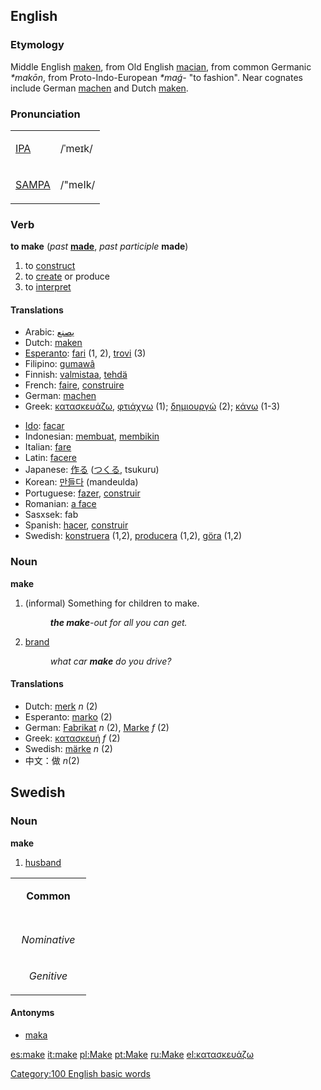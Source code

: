 ==English==
===Etymology===
Middle English [[maken]], from Old English [[macian]], from common Germanic ''*makōn'', from Proto-Indo-European ''*maǵ-'' "to fashion".  Near cognates include German [[machen]] and Dutch [[maken]].

=== Pronunciation ===
{| border=1 cellpadding=5
| [[w:IPA|IPA]] || /ˈmeɪk/
|-
| [[w:SAMPA|SAMPA]] || /"meIk/
|}

=== Verb ===
'''to make''' (''past'' '''[[made]]''', ''past participle'' '''made''')

# to [[construct]]
# to [[create]] or produce
# to [[interpret]]

==== Translations ====
{{Top}}
*Arabic: [[يصنع]]
*Dutch: [[maken]]
*[[Esperanto]]: [[fari]] (1, 2), [[trovi]] (3)
*Filipino: [[gumawâ]]
*Finnish: [[valmistaa]], [[tehdä]]
*French: [[faire]], [[construire]]
*German: [[machen]]
*Greek: [[:el:κατασκευάζω|κατασκευάζω]], [[:el:φτιάχνω|φτιάχνω]] (1); [[:el:δημιουργώ|δημιουργώ]] (2); [[:el:κάνω|κάνω]] (1-3)

{{Mid}}
*[[Ido]]: [[facar]]
*Indonesian: [[buat|membuat]], [[bikin|membikin]]
*Italian: [[fare]]
*Latin: [[facere]]
*Japanese: [[作る]] ([[つくる]], tsukuru)
*Korean: [[만들다]] (mandeulda)
*Portuguese: [[fazer]], [[construir]]
*Romanian: [[a face]]
*Sasxsek: fab
*Spanish: [[hacer]], [[construir]]
*Swedish: [[konstruera]] (1,2), [[producera]] (1,2), [[göra]] (1,2)
{{Bottom}}

===Noun===
'''make'''
#(informal) Something for children to make.
#:'''''the make'''-out for all you can get.''
#[[brand]]
#:''what car '''make''' do you drive?''

==== Translations ====
{{Top}}
*Dutch: [[merk]] ''n'' (2)
*Esperanto: [[marko]] (2)
*German: [[Fabrikat]] ''n'' (2), [[Marke]] ''f'' (2)
*Greek: [[:el:κατασκευή|κατασκευή]] ''f'' (2)
*Swedish: [[märke]] ''n'' (2)
*中文：做 ''n''(2)
{{Mid}}
{{Bottom}}

==Swedish==
===Noun===
'''make'''

#[[husband]]

{| border=1 cellspacing=0
| bgcolor="#FFFFF0" colspan=5 align=center | '''Common'''
|-
|- bgcolor="#FFFFF0" align=center
! rowspan=2 | 
| colspan=2 width=105| Singular 
| colspan=2 | Plural
|- bgcolor="#FFFFF0" align=center
| width=105 | ''Indefinite'' 
| width=105 | ''Definite'' 
| width=105 |  ''Indefinite'' 
|  width=105 | ''Definite''
|- align=center
| width=105 bgcolor="#FFFFF0" | ''Nominative'' 
| [[make]]
| [[maken]]
| [[makar]]
| [[makarna]]
|- align=center
| width=105 bgcolor="#FFFFF0" | ''Genitive'' 
| [[makes]]
| [[makens]]
| [[makars]]
| [[makarnas]]
|}

====Antonyms====
*[[maka]]

<!-- Categories -->
[[Category:100 English basic words]]

<!-- Other Languge Links -->
[[es:make]]
[[it:make]]
[[pl:Make]]
[[pt:Make]]
[[ru:Make]]
[[el:κατασκευάζω]]